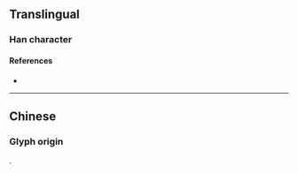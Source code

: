 {{also|垚}}
{{character info}}

==Translingual==

===Han character===
{{Han char|rn=33|rad=士|as=06|sn=9|four=|canj=GGG,XGGG|ids=⿱士⿰士士}}

====References====
* {{Han ref|kx=0243.051|dkj=05650|dj=0483.120|hdz=10437.020|uh=58F5|ud=22773}}

----

==Chinese==

===Glyph origin===
{{zh-etym-triple|士|}}.

{{zh-see|壯|v}}